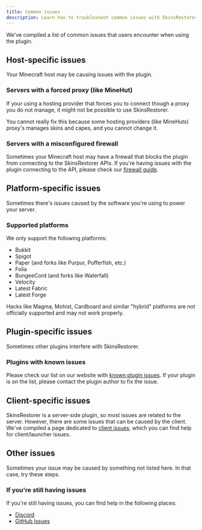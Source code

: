 ```yaml
---
title: Common issues
description: Learn how to troubleshoot common issues with SkinsRestorer.
---
```


We've compiled a list of common issues that users encounter when using the plugin.

## Host-specific issues

Your Minecraft host may be causing issues with the plugin.

### Servers with a forced proxy (like MineHut)

If your using a hosting provider that forces you to connect though a proxy you do not manage, it might not be possible to use SkinsRestorer.

You cannot really fix this because some hosting providers (like MineHuts) proxy's manages skins and capes, and you cannot change it.

### Servers with a misconfigured firewall

Sometimes your Minecraft host may have a firewall that blocks the plugin from connecting to the SkinsRestorer APIs.
If you're having issues with the plugin connecting to the API, please check our [firewall guide](/docs/troubleshooting/firewall).

## Platform-specific issues

Sometimes there's issues caused by the software you're using to power your server.

### Supported platforms

We only support the following platforms:

- Bukkit
- Spigot
- Paper (and forks like Purpur, Pufferfish, etc.)
- Folia
- BungeeCord (and forks like Waterfall)
- Velocity
- Latest Fabric
- Latest Forge

Hacks like Magma, Mohist, Cardboard and similar "hybrid" platforms are not officially supported and may not work properly.

## Plugin-specific issues

Sometimes other plugins interfere with SkinsRestorer.

### Plugins with known issues

Please check our list on our website with [known plugin issues](/docs/troubleshooting/incompatibility-list).
If your plugin is on the list, please contact the plugin author to fix the issue.

## Client-specific issues

SkinsRestorer is a server-side plugin, so most issues are related to the server.
However, there are some issues that can be caused by the client.
We've compiled a page dedicated to [client issues](/docs/troubleshooting/launcher-issues), which you can find help for client/launcher issues.

## Other issues

Sometimes your issue may be caused by something not listed here. In that case, try these steps.

### If you're still having issues

If you're still having issues, you can find help in the following places:

- [Discord](https://skinsrestorer.net/discord)
- [GitHub Issues](https://github.com/SkinsRestorer/SkinsRestorerX/issues)
